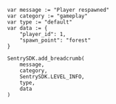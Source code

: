 ```gdscript
var message := "Player respawned"
var category := "gameplay"
var type := "default"
var data := {
	"player_id": 1,
	"spawn_point": "forest"
}

SentrySDK.add_breadcrumb(
	message,
	category,
	SentrySDK.LEVEL_INFO,
	type,
	data
)
```
